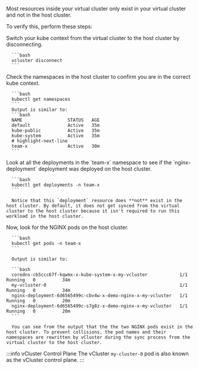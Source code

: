 
Most resources inside your virtual cluster only exist in your virtual cluster and not in the host cluster.


To verify this, perform these steps:

<Flow>
   <Step>
      Switch your kube context from the virtual cluster to the host cluster by disconnecting. 

      ```bash
      vcluster disconnect
      ```
   </Step>
   <Step>
      Check the namespaces in the host cluster to confirm you are in the correct kube context.

      ```bash
      kubectl get namespaces
      ```
      Output is similar to:
      ```bash
      NAME                 STATUS   AGE
      default              Active   35m
      kube-public          Active   35m
      kube-system          Active   35m
      # highlight-next-line
      team-x               Active   30m
      ```
   </Step>
   <Step>
      Look at all the deployments in the `team-x` namespace to see if the `nginx-deployment` deployment was deployed on the host cluster.

      ```bash
      kubectl get deployments -n team-x
      ```

      Notice that this `deployment` resource does **not** exist in the host cluster. By default, it does not get synced from the virtual cluster to the host cluster because it isn't required to run this workload in the host cluster.

   </Step>
   <Step>
      Now, look for the NGINX pods on the host cluster.

      ```bash
      kubectl get pods -n team-x
      ```

      Output is similar to:

      ```bash
      coredns-cb5ccc67f-kqwmx-x-kube-system-x-my-vcluster            1/1     Running   0          34m
      my-vcluster-0                                                  1/1     Running   0          34m
      nginx-deployment-6d6565499c-cbv4w-x-demo-nginx-x-my-vcluster   1/1     Running   0          20m
      nginx-deployment-6d6565499c-s7g8z-x-demo-nginx-x-my-vcluster   1/1     Running   0          20m
      ```

      You can see from the output that the the two NGINX pods exist in the host cluster. To prevent collisions, the pod names and their namespaces are rewritten by vCluster during the sync process from the virtual cluster to the host cluster.

      
:::info vCluster Control Plane
The vCluster `my-cluster-0` pod is also known as the vCluster control plane.
:::

   </Step>
</Flow>